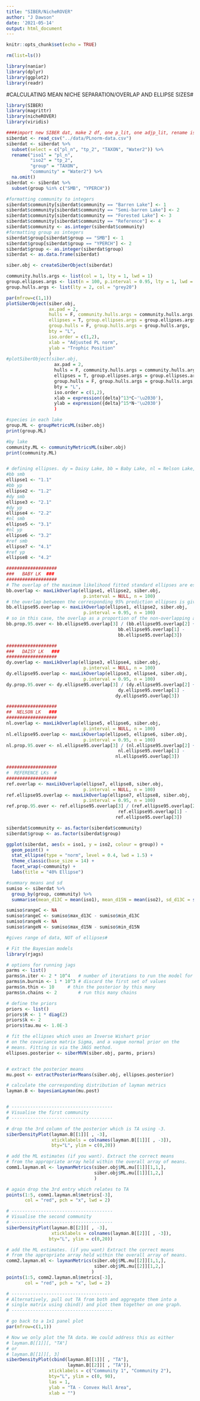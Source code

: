 ```yaml
---
title: "SIBER/NicheROVER"
author: "J Dawson"
date: '2021-05-14'
output: html_document
---
```


```r
knitr::opts_chunk$set(echo = TRUE)
```

```r
rm(list=ls())

library(naniar)
library(dplyr)
library(ggplot2)
library(readr)

```

#CALCULATING MEAN NICHE SEPARATION/OVERLAP AND ELLIPSE SIZES#

```r
library(SIBER)
library(magrittr)
library(nicheROVER)
library(viridis)

####import new SIBER dat, make 2 df, one p_lit, one adjp_lit, rename iso1, iso2, group, community columns for both
siberdat <- read_csv("../data/PLnorm-data.csv")
siberdat <- siberdat %>%
  subset(select = c("pl_n", "tp_2", "TAXON", "Water2")) %>%
  rename("iso1" = "pl_n",
         "iso2" = "tp_2",
         "group" = "TAXON",
         "community" = "Water2") %>%
  na.omit()
siberdat <- siberdat %>%
  subset(group %in% c("SMB", "YPERCH"))

#formatting community to integers
siberdat$community[siberdat$community == "Barren Lake"] <- 1
siberdat$community[siberdat$community == "Semi-barren Lake"] <- 2
siberdat$community[siberdat$community == "Forested Lake"] <- 3
siberdat$community[siberdat$community == "Reference"] <- 4
siberdat$community <- as.integer(siberdat$community)
#formatting group as integers
siberdat$group[siberdat$group == "SMB"] <- 1
siberdat$group[siberdat$group == "YPERCH"] <- 2
siberdat$group <- as.integer(siberdat$group)
siberdat <- as.data.frame(siberdat)

siber.obj <- createSiberObject(siberdat)

community.hulls.args <- list(col = 1, lty = 1, lwd = 1)
group.ellipses.args <- list(n = 100, p.interval = 0.95, lty = 1, lwd = 2)
group.hulls.args <- list(lty = 2, col = "grey20")

par(mfrow=c(1,1))
plotSiberObject(siber.obj,
                ax.pad = 2,
                hulls = F, community.hulls.args = community.hulls.args,
                ellipses = T, group.ellipses.args = group.ellipses.args,
                group.hulls = F, group.hulls.args = group.hulls.args,
                bty = "L",
                iso.order = c(1,2),
                xlab = "Adjusted PL norm",
                ylab = "Trophic Position"
                )
#plotSiberObject(siber.obj,
                  ax.pad = 2, 
                  hulls = F, community.hulls.args = community.hulls.args, 
                  ellipses = T, group.ellipses.args = group.ellipses.args,
                  group.hulls = F, group.hulls.args = group.hulls.args,
                  bty = "L",
                  iso.order = c(1,2),
                  xlab = expression({delta}^13*C~'\u2030'),
                  ylab = expression({delta}^15*N~'\u2030')
                  )

#species in each lake
group.ML <- groupMetricsML(siber.obj)
print(group.ML)

#by lake
community.ML <- communityMetricsML(siber.obj) 
print(community.ML)



```

```r
# defining ellipses. dy = Daisy Lake, bb = Baby Lake, nl = Nelson Lake, ref = Reference; yp = yellow perch, smb = smallmouth bass.
#bb smb
ellipse1 <- "1.1" 
#bb yp
ellipse2 <- "1.2"
#dy smb
ellipse3 <- "2.1"
#dy yp
ellipse4 <- "2.2"
#nl smb
ellipse5 <- "3.1"
#nl yp
ellipse6 <- "3.2"
#ref smb
ellipse7 <- "4.1"
#ref yp
ellipse8 <- "4.2"

```

```r
###################
###   BABY LK  ###
###################
# The overlap of the maximum likelihood fitted standard ellipses are estimated using
bb.overlap <- maxLikOverlap(ellipse1, ellipse2, siber.obj, 
                             p.interval = NULL, n = 100)
# the overlap betweeen the corresponding 95% prediction ellipses is given by:
bb.ellipse95.overlap <- maxLikOverlap(ellipse1, ellipse2, siber.obj, 
                             p.interval = 0.95, n = 100)
# so in this case, the overlap as a proportion of the non-overlapping area of the two ellipses, would be
bb.prop.95.over <- bb.ellipse95.overlap[3] / (bb.ellipse95.overlap[2] + 
                                          bb.ellipse95.overlap[1] -
                                          bb.ellipse95.overlap[3])

###################
###   DAISY LK   ###
###################
dy.overlap <- maxLikOverlap(ellipse3, ellipse4, siber.obj, 
                             p.interval = NULL, n = 100)
dy.ellipse95.overlap <- maxLikOverlap(ellipse3, ellipse4, siber.obj, 
                             p.interval = 0.95, n = 100)
dy.prop.95.over <- dy.ellipse95.overlap[3] / (dy.ellipse95.overlap[2] + 
                                          dy.ellipse95.overlap[1] -
                                         dy.ellipse95.overlap[3])

###################
##  NELSON LK   ###
###################
nl.overlap <- maxLikOverlap(ellipse5, ellipse6, siber.obj, 
                             p.interval = NULL, n = 100)
nl.ellipse95.overlap <- maxLikOverlap(ellipse5, ellipse6, siber.obj, 
                             p.interval = 0.95, n = 100)
nl.prop.95.over <- nl.ellipse95.overlap[3] / (nl.ellipse95.overlap[2] + 
                                          nl.ellipse95.overlap[1] -
                                         nl.ellipse95.overlap[3])

###################
#  REFERENCE LKs  #
###################
ref.overlap <- maxLikOverlap(ellipse7, ellipse8, siber.obj, 
                             p.interval = NULL, n = 100)
ref.ellipse95.overlap <- maxLikOverlap(ellipse7, ellipse8, siber.obj, 
                             p.interval = 0.95, n = 100)
ref.prop.95.over <- ref.ellipse95.overlap[3] / (ref.ellipse95.overlap[2] + 
                                          ref.ellipse95.overlap[1] -
                                         ref.ellipse95.overlap[3])

```

```r
siberdat$community <- as.factor(siberdat$community)
siberdat$group <- as.factor(siberdat$group)

ggplot(siberdat, aes(x = iso1, y = iso2, colour = group)) +
  geom_point() +
  stat_ellipse(type = "norm", level = 0.4, lwd = 1.5) +
  theme_classic(base_size = 14) +
  facet_wrap(~community) +
  labs(title = "40% Ellipse")

```

```r
#summary means and sd
sumiso <- siberdat %>% 
  group_by(group, community) %>%
  summarise(mean_d13C = mean(iso1), mean_d15N = mean(iso2), sd_d13C = sd(iso1), sd_d15N = sd(iso2), min_d13C = min(iso1), max_d13C = max(iso1), min_d15N = min(iso2), max_d15N = max(iso2))

sumiso$rangeC <- NA
sumiso$rangeC <- sumiso$max_d13C - sumiso$min_d13C
sumiso$rangeN <- NA
sumiso$rangeN <- sumiso$max_d15N - sumiso$min_d15N

#gives range of data, NOT of ellipses#

```

```r
# Fit the Bayesian models
library(rjags)

# options for running jags
parms <- list()
parms$n.iter <- 2 * 10^4   # number of iterations to run the model for
parms$n.burnin <- 1 * 10^3 # discard the first set of values
parms$n.thin <- 10     # thin the posterior by this many
parms$n.chains <- 2        # run this many chains

# define the priors
priors <- list()
priors$R <- 1 * diag(2)
priors$k <- 2
priors$tau.mu <- 1.0E-3

# fit the ellipses which uses an Inverse Wishart prior
# on the covariance matrix Sigma, and a vague normal prior on the 
# means. Fitting is via the JAGS method.
ellipses.posterior <- siberMVN(siber.obj, parms, priors)


# extract the posterior means
mu.post <- extractPosteriorMeans(siber.obj, ellipses.posterior)

# calculate the corresponding distribution of layman metrics
layman.B <- bayesianLayman(mu.post)


# --------------------------------------
# Visualise the first community
# --------------------------------------

# drop the 3rd column of the posterior which is TA using -3.
siberDensityPlot(layman.B[[1]][ , -3], 
                 xticklabels = colnames(layman.B[[1]][ , -3]), 
                 bty="L", ylim = c(0,20))

# add the ML estimates (if you want). Extract the correct means 
# from the appropriate array held within the overall array of means.
comm1.layman.ml <- laymanMetrics(siber.obj$ML.mu[[1]][1,1,],
                                 siber.obj$ML.mu[[1]][1,2,]
                                 )

# again drop the 3rd entry which relates to TA
points(1:5, comm1.layman.ml$metrics[-3], 
       col = "red", pch = "x", lwd = 2)

# --------------------------------------
# Visualise the second community
# --------------------------------------
siberDensityPlot(layman.B[[2]][ , -3], 
                 xticklabels = colnames(layman.B[[2]][ , -3]), 
                bty="L", ylim = c(0,20))

# add the ML estimates. (if you want) Extract the correct means 
# from the appropriate array held within the overall array of means.
comm2.layman.ml <- laymanMetrics(siber.obj$ML.mu[[2]][1,1,],
                                 siber.obj$ML.mu[[2]][1,2,]
                                )
points(1:5, comm2.layman.ml$metrics[-3], 
       col = "red", pch = "x", lwd = 2)

# --------------------------------------
# Alternatively, pull out TA from both and aggregate them into a 
# single matrix using cbind() and plot them together on one graph.
# --------------------------------------

# go back to a 1x1 panel plot
par(mfrow=c(1,1))

# Now we only plot the TA data. We could address this as either
# layman.B[[1]][, "TA"]
# or
# layman.B[[1]][, 3]
siberDensityPlot(cbind(layman.B[[1]][ , "TA"], 
                       layman.B[[2]][ , "TA"]),
                xticklabels = c("Community 1", "Community 2"), 
                bty="L", ylim = c(0, 90),
                las = 1,
                ylab = "TA - Convex Hull Area",
                xlab = "")
```
